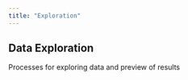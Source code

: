 ```yaml
---
title: "Exploration"
---
```


## Data Exploration

Processes for exploring data and preview of  results